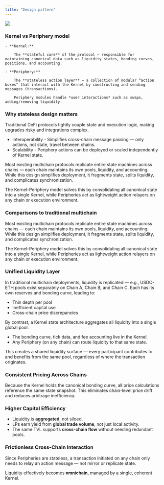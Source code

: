 ```yaml
---
title: "Design pattern"
---
```


<Frame caption="Skate's Infrastructure">
  <img src="/images/architecture/ArchitectureDiagram.png" style={{ borderRadius: '0.5rem' }} />
</Frame>

### Kernel vs Periphery model
    - **Kernel:**

        The **stateful core** of the protocol — responsible for maintaining canonical data such as liquidity states, bonding curves, positions, and accounting.
        
    - **Periphery:**
        
        The **stateless action layer** — a collection of modular “action boxes” that interact with the Kernel by constructing and sending messages (transactions).
        
        Periphery modules handle *user interactions* such as swaps, adding/removing liquidity.


### Why stateless design matters
        
Traditional DeFi protocols tightly couple state and execution logic, making upgrades risky and integrations complex.

- Interoperability - Simplifies cross-chain message passing — only actions, not state, travel between chains.
- Scalability - Periphery actions can be deployed or scaled independently of Kernel state.

Most existing multichain protocols replicate entire state machines across chains — each chain maintains its own pools, liquidity, and accounting. While this design simplifies deployment, it fragments state, splits liquidity, and complicates synchronization.

The Kernel–Periphery model solves this by consolidating all canonical state into a single Kernel, while Peripheries act as lightweight action relayers on any chain or execution environment.


### Comparisons to traditional multichain
    
Most existing multichain protocols replicate entire state machines across chains — each chain maintains its own pools, liquidity, and accounting. While this design simplifies deployment, it fragments state, splits liquidity, and complicates synchronization.
    
The Kernel–Periphery model solves this by consolidating all canonical state into a single Kernel, while Peripheries act as lightweight action relayers on any chain or execution environment.


### Unified Liquidity Layer

In traditional multichain deployments, liquidity is replicated — e.g., USDC-ETH pools exist separately on Chain A, Chain B, and Chain C. Each has its own reserves and bonding curve, leading to: 

- Thin depth per pool
- Inefficient capital use
- Cross-chain price discrepancies

By contrast, a Kernel state architecture aggregates all liquidity into a single global pool: 

- The bonding curve, tick data, and fee accounting live in the Kernel.
- Any Periphery (on any chain) can route liquidity to that same state.

This creates a shared liquidity surface — every participant contributes to and benefits from the same pool, regardless of where the transaction originates.

### Consistent Pricing Across Chains

Because the Kernel holds the canonical bonding curve, all price calculations reference the same state snapshot. This eliminates chain-level price drift and reduces arbitrage inefficiency.

### Higher Capital Efficiency

- Liquidity is **aggregated**, not siloed.
- LPs earn yield from **global trade volume**, not just local activity.
- The same TVL supports **cross-chain flow** without needing redundant pools.

### Frictionless Cross-Chain Interaction

Since Peripheries are stateless, a transaction initiated on any chain only needs to relay an action message — not mirror or replicate state.

Liquidity effectively becomes **omnichain**, managed by a single, coherent Kernel.
